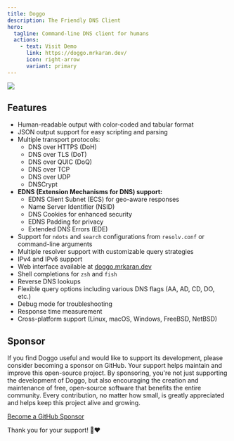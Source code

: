 ```yaml
---
title: Doggo
description: The Friendly DNS Client
hero:
  tagline: Command-line DNS client for humans
  actions:
    - text: Visit Demo
      link: https://doggo.mrkaran.dev/
      icon: right-arrow
      variant: primary
---
```


![](../../assets/doggo.png)

## Features

- Human-readable output with color-coded and tabular format
- JSON output support for easy scripting and parsing
- Multiple transport protocols:
  - DNS over HTTPS (DoH)
  - DNS over TLS (DoT)
  - DNS over QUIC (DoQ)
  - DNS over TCP
  - DNS over UDP
  - DNSCrypt
- **EDNS (Extension Mechanisms for DNS) support:**
  - EDNS Client Subnet (ECS) for geo-aware responses
  - Name Server Identifier (NSID)
  - DNS Cookies for enhanced security
  - EDNS Padding for privacy
  - Extended DNS Errors (EDE)
- Support for `ndots` and `search` configurations from `resolv.conf` or command-line arguments
- Multiple resolver support with customizable query strategies
- IPv4 and IPv6 support
- Web interface available at [doggo.mrkaran.dev](https://doggo.mrkaran.dev)
- Shell completions for `zsh` and `fish`
- Reverse DNS lookups
- Flexible query options including various DNS flags (AA, AD, CD, DO, etc.)
- Debug mode for troubleshooting
- Response time measurement
- Cross-platform support (Linux, macOS, Windows, FreeBSD, NetBSD)

## Sponsor

If you find Doggo useful and would like to support its development, please consider becoming a sponsor on GitHub. Your support helps maintain and improve this open-source project.
By sponsoring, you're not just supporting the development of Doggo, but also encouraging the creation and maintenance of free, open-source software that benefits the entire community. Every contribution, no matter how small, is greatly appreciated and helps keep this project alive and growing.

[Become a GitHub Sponsor](https://github.com/sponsors/mr-karan)

Thank you for your support! 🐶❤️

